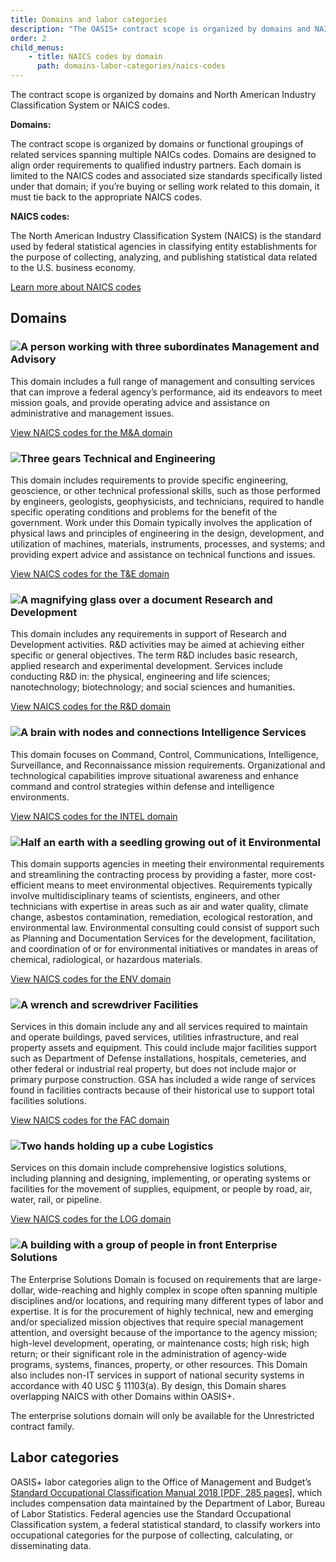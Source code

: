 ```yaml
---
title: Domains and labor categories
description: "The OASIS+ contract scope is organized by domains and NAICS codes. Learn what domains, NAICS codes and labor categories mean for your contract."
order: 2
child_menus:
    - title: NAICS codes by domain
      path: domains-labor-categories/naics-codes
---
```


The contract scope is organized by domains and North American Industry Classification System or NAICS codes.

**Domains:**

The contract scope is organized by domains or functional groupings of related services spanning multiple NAICs codes. Domains are designed to align order requirements to qualified industry partners. Each domain is limited to the NAICS codes and associated size standards specifically listed under that domain; if you’re buying or selling work related to this domain, it must tie back to the appropriate NAICS codes.

**NAICS codes:**

The North American Industry Classification System (NAICS) is the standard used by federal statistical agencies in classifying entity establishments for the purpose of collecting, analyzing, and publishing statistical data related to the U.S. business economy.

[Learn more about NAICS codes](https://www.naics.com/what-is-a-naics-code-why-do-i-need-one/)

## Domains

### ![A person working with three subordinates](src/images/domain-icons/management.svg) Management and Advisory

This domain includes a full range of management and consulting services that can improve a federal agency’s performance, aid its endeavors to meet mission goals, and provide operating advice and assistance on administrative and management issues.

[View NAICS codes for the M&A domain](naics-codes/#management--advisory)

### ![Three gears](/images/domain-technical-engineering.png) Technical and Engineering

This domain includes requirements to provide specific engineering, geoscience, or other technical professional skills, such as those performed by engineers, geologists, geophysicists, and technicians, required to handle specific operating conditions and problems for the benefit of the government. Work under this Domain typically involves the application of physical laws and principles of engineering in the design, development, and utilization of machines, materials, instruments, processes, and systems; and providing expert advice and assistance on technical functions and issues.

[View NAICS codes for the T&E domain](naics-codes/#technical--engineering)

### ![A magnifying glass over a document](/images/domain-research-development.png) Research and Development

This domain includes any requirements in support of Research and Development activities. R&D activities may be aimed at achieving either specific or general objectives. The term R&D includes basic research, applied research and experimental development. Services include conducting R&D in: the physical, engineering and life sciences; nanotechnology; biotechnology; and social sciences and humanities.

[View NAICS codes for the R&D domain](naics-codes/#research--development)

### ![A brain with nodes and connections](/images/domain-intelligence-services.png) Intelligence Services

This domain focuses on Command, Control, Communications, Intelligence, Surveillance, and Reconnaissance mission requirements. Organizational and technological capabilities improve situational awareness and enhance command and control strategies within defense and intelligence environments.

[View NAICS codes for the INTEL domain](naics-codes/#intelligence-services)

### ![Half an earth with a seedling growing out of it](/images/domain-environmental.png) Environmental

This domain supports agencies in meeting their environmental requirements and streamlining the contracting process by providing a faster, more cost-efficient means to meet environmental objectives. Requirements typically involve multidisciplinary teams of scientists, engineers, and other technicians with expertise in areas such as air and water quality, climate change, asbestos contamination, remediation, ecological restoration, and environmental law. Environmental consulting could consist of support such as Planning and Documentation Services for the development, facilitation, and coordination of or for environmental initiatives or mandates in areas of chemical, radiological, or hazardous materials.

[View NAICS codes for the ENV domain](naics-codes/#environmental)

### ![A wrench and screwdriver](/images/domain-facilities.png) Facilities

Services in this domain include any and all services required to maintain and operate buildings, paved services, utilities infrastructure, and real property assets and equipment. This could include major facilities support such as Department of Defense installations, hospitals, cemeteries, and other federal or industrial real property, but does not include major or primary purpose construction. GSA has included a wide range of services found in facilities contracts because of their historical use to support total facilities solutions.

[View NAICS codes for the FAC domain](naics-codes/#facilities)

### ![Two hands holding up a cube](/images/domain-logistics.png) Logistics

Services on this domain include comprehensive logistics solutions, including planning and designing, implementing, or operating systems or facilities for the movement of supplies, equipment, or people by road, air, water, rail, or pipeline.

[View NAICS codes for the LOG domain](naics-codes/#logistics)

### ![A building with a group of people in front](/images/domain-enterprise-solutions.png) Enterprise Solutions

The Enterprise Solutions Domain is focused on requirements that are large-dollar, wide-reaching and highly complex in scope often spanning multiple disciplines and/or locations, and requiring many different types of labor and expertise. It is for the procurement of highly technical, new and emerging and/or specialized mission objectives that require special management attention, and oversight because of the importance to the agency mission; high-level development, operating, or maintenance costs; high risk; high return; or their significant role in the administration of agency-wide programs, systems, finances, property, or other resources. This Domain also includes non-IT services in support of national security systems in accordance with 40 USC § 11103(a). By design, this Domain shares overlapping NAICS with other Domains within OASIS+.

The enterprise solutions domain will only be available for the Unrestricted contract family.

## Labor categories

OASIS+ labor categories align to the Office of Management and Budget’s [Standard Occupational Classification Manual 2018 [PDF, 285 pages]](https://www.bls.gov/soc/2018/soc_2018_manual.pdf), which includes compensation data maintained by the Department of Labor, Bureau of Labor Statistics. Federal agencies use the Standard Occupational Classification system, a federal statistical standard, to classify workers into occupational categories for the purpose of collecting, calculating, or disseminating data.

